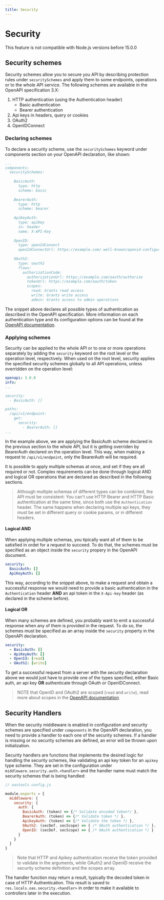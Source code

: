 ```yaml
---
title: Security
---
```



# Security
<Callout type="warning" emoji="⚠">
This feature is not compatible with Node.js versions before 15.0.0
</Callout>

## Security schemes
Security schemes allow you to secure you API by describing protection rules under `securitySchemes` and apply them to some endpoints, operations or to the whole API service. The following schemes are available in the OpenAPI specification 3.X:

1. HTTP authentication (using the Authentication header)
    * Basic authentication
    * Bearer authentication
2. Api keys in headers, query or cookies
3. OAuth2
3. OpenIDConnect

### Declaring schemes
To declare a security scheme, use the `securitySchemes` keyword under components section on your OpenAPI declaration, like shown:

```yaml
...
components:
  securitySchemes:
    
    BasicAuth:
      type: http
      scheme: basic
    
    BearerAuth:
      type: http
      scheme: bearer
    
    ApiKeyAuth:
      type: apiKey
      in: header
      name: X-API-Key
    
    OpenID:
      type: openIdConnect
      openIdConnectUrl: https://example.com/.well-known/openid-configuration
    
    OAuth2:
      type: oauth2
      flows:
        authorizationCode:
          authorizationUrl: https://example.com/oauth/authorize
          tokenUrl: https://example.com/oauth/token
          scopes:
            read: Grants read access
            write: Grants write access
            admin: Grants access to admin operations
```

The snippet above declares all possible types of authentication as described in the OpenAPI specification. More information on each authentication type and its configuration options can be found at the [OpenAPI documentation](https://swagger.io/docs/specification/authentication/).

### Applying schemes
Security can be applied to the whole API or to one or more operations separately by adding the `security` keyword on the root level or the operation level, respectively. When used on the root level, security applies the specified security schemes globally to all API operations, unless overridden on the operation level:

```yaml
openapi: 3.0.0
info:
...

security:
  - BasicAuth: []

paths:
  /api/v1/endpoint:
    get:
      security:
        - BearerAuth: []
...
```

In the example above, we are applying the BasicAuth scheme declared in the previous section to the whole API, but it is getting overriden by BearerAuth declared on the operation level. This way, when making a request to `/api/v1/endpoint`, only the BearerAuth will be required.

It is possible to apply multiple schemas at once, and set if they are all required or not. Complex requirements can be done through logical AND and logical OR operations that are declared as described in the following sections.

> Although multiple schemas of different types can be combined, the API must be consistent: You can't use HTTP Bearer and HTTP Basic authentication at the same time, since both use the `Authentication` header. The same happens when declaring multiple api keys, they must be set in different query or cookie params, or in different headers.

#### Logical AND
When applying multiple schemas, you tipically want all of them to be satisfied in ordet for a request to succeed. To do that, the schemes must be specified as an object inside the `security` propery in the OpenAPI document.

```yaml
security:
  BasicAuth: []
  ApiKeyAuth: []
```

This way, according to the snippet above, to make a request and obtain a successful response we would need to provide a basic authentication in the `Authentication` header **AND** an api token in the `X-Api-key` header (as declared in the scheme before).

#### Logical OR
When many schemes are defined, you probably want to emit a successful response when any of them is provided in the request. To do so, the schemes must be specified as an array inside the `security` property in the OpenAPI declaration.

```yaml
security:
  - BasicAuth: []
  - ApiKeyAuth: []
  - OpenId: [read]
  - OAuth2: [write]
```

To get a successful request from a server with the security declaration above we would just have to provide one of the types specified, either Basic auth, an api key **OR** authenticate through OAuth or OpenIDConnect.

> NOTE that OpenID and OAuth2 are scoped (`read` and `write`), read more about scopes in the [OpenAPI documentation](https://swagger.io/docs/specification/authentication/).

## Security Handlers
When the security middleware is enabled in configuration and security schemes are specified under `components` in the OpenAPI declaration, you need to provide a handler to each one of the security schemes. If a handler is missing or no security schemes are defined, an error will be thrown upon initialization.

Security handlers are functions that implements the desired logic for handling the security schemes, like validating an api key token for an `apikey` type scheme. They are set in the configuration under `middleware.security.auth.<handler>` and the handler name must match the security schemes that is being handled:

```js
// oastools.config.js

module.exports = {
  middleware: {
    security: {
      auth: {
        BasicAuth: (token) => {/* Validate encoded token*/ },
        BearerAuth: (token) => {/* Validate token */ },
        ApikeyAuth: (token) => {/* Validate the token */ },
        OAuth2: (secDef, secScope) => { /* OAuth authentication */ },
        OpenID: (secDef, secScope) => { /* OAuth authentication */ }
      }
    }
  }
}
```

> Note that HTTP and Apikey authentication receive the token provided to validate in the arguments, while OAuth2 and OpenID receive the security scheme definition and the scopes array.

The handler function may return a result, typically the decoded token in case of HTTP Authentication. This result is saved to `res.locals.oas.security.<handler>` in order to make it available to controllers later in the execution.
